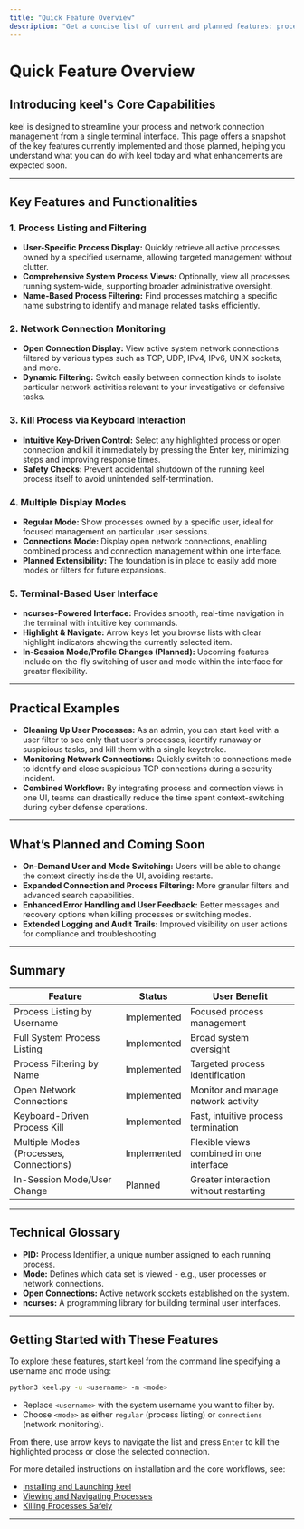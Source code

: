 ```yaml
---
title: "Quick Feature Overview"
description: "Get a concise list of current and planned features: process listing, process filtering by user, connection display (tcp/udp), process killing via keyboard, and support for multiple display modes (processes vs. connections). See what's implemented and what’s planned."
---
```


# Quick Feature Overview

## Introducing keel's Core Capabilities

keel is designed to streamline your process and network connection management from a single terminal interface. This page offers a snapshot of the key features currently implemented and those planned, helping you understand what you can do with keel today and what enhancements are expected soon.

---

## Key Features and Functionalities

### 1. Process Listing and Filtering
- **User-Specific Process Display:** Quickly retrieve all active processes owned by a specified username, allowing targeted management without clutter.
- **Comprehensive System Process Views:** Optionally, view all processes running system-wide, supporting broader administrative oversight.
- **Name-Based Process Filtering:** Find processes matching a specific name substring to identify and manage related tasks efficiently.

### 2. Network Connection Monitoring
- **Open Connection Display:** View active system network connections filtered by various types such as TCP, UDP, IPv4, IPv6, UNIX sockets, and more.
- **Dynamic Filtering:** Switch easily between connection kinds to isolate particular network activities relevant to your investigative or defensive tasks.

### 3. Kill Process via Keyboard Interaction
- **Intuitive Key-Driven Control:** Select any highlighted process or open connection and kill it immediately by pressing the Enter key, minimizing steps and improving response times.
- **Safety Checks:** Prevent accidental shutdown of the running keel process itself to avoid unintended self-termination.

### 4. Multiple Display Modes
- **Regular Mode:** Show processes owned by a specific user, ideal for focused management on particular user sessions.
- **Connections Mode:** Display open network connections, enabling combined process and connection management within one interface.
- **Planned Extensibility:** The foundation is in place to easily add more modes or filters for future expansions.

### 5. Terminal-Based User Interface
- **ncurses-Powered Interface:** Provides smooth, real-time navigation in the terminal with intuitive key commands.
- **Highlight & Navigate:** Arrow keys let you browse lists with clear highlight indicators showing the currently selected item.
- **In-Session Mode/Profile Changes (Planned):** Upcoming features include on-the-fly switching of user and mode within the interface for greater flexibility.

---

## Practical Examples

- **Cleaning Up User Processes:** As an admin, you can start keel with a user filter to see only that user's processes, identify runaway or suspicious tasks, and kill them with a single keystroke.
- **Monitoring Network Connections:** Quickly switch to connections mode to identify and close suspicious TCP connections during a security incident.
- **Combined Workflow:** By integrating process and connection views in one UI, teams can drastically reduce the time spent context-switching during cyber defense operations.

---

## What’s Planned and Coming Soon

- **On-Demand User and Mode Switching:** Users will be able to change the context directly inside the UI, avoiding restarts.
- **Expanded Connection and Process Filtering:** More granular filters and advanced search capabilities.
- **Enhanced Error Handling and User Feedback:** Better messages and recovery options when killing processes or switching modes.
- **Extended Logging and Audit Trails:** Improved visibility on user actions for compliance and troubleshooting.

---

## Summary

| Feature                     | Status        | User Benefit                                       |
|-----------------------------|---------------|--------------------------------------------------|
| Process Listing by Username  | Implemented   | Focused process management                         |
| Full System Process Listing  | Implemented   | Broad system oversight                             |
| Process Filtering by Name    | Implemented   | Targeted process identification                    |
| Open Network Connections     | Implemented   | Monitor and manage network activity                |
| Keyboard-Driven Process Kill | Implemented   | Fast, intuitive process termination                |
| Multiple Modes (Processes, Connections) | Implemented   | Flexible views combined in one interface           |
| In-Session Mode/User Change  | Planned       | Greater interaction without restarting             |

---

## Technical Glossary

- **PID:** Process Identifier, a unique number assigned to each running process.
- **Mode:** Defines which data set is viewed - e.g., user processes or network connections.
- **Open Connections:** Active network sockets established on the system.
- **ncurses:** A programming library for building terminal user interfaces.

---

## Getting Started with These Features

To explore these features, start keel from the command line specifying a username and mode using:

```bash
python3 keel.py -u <username> -m <mode>
```

- Replace `<username>` with the system username you want to filter by.
- Choose `<mode>` as either `regular` (process listing) or `connections` (network monitoring).

From there, use arrow keys to navigate the list and press `Enter` to kill the highlighted process or close the selected connection.

For more detailed instructions on installation and the core workflows, see:
- [Installing and Launching keel](/guides/core-workflows/install-launch)
- [Viewing and Navigating Processes](/guides/core-workflows/view-processes)
- [Killing Processes Safely](/guides/core-workflows/kill-process)

---